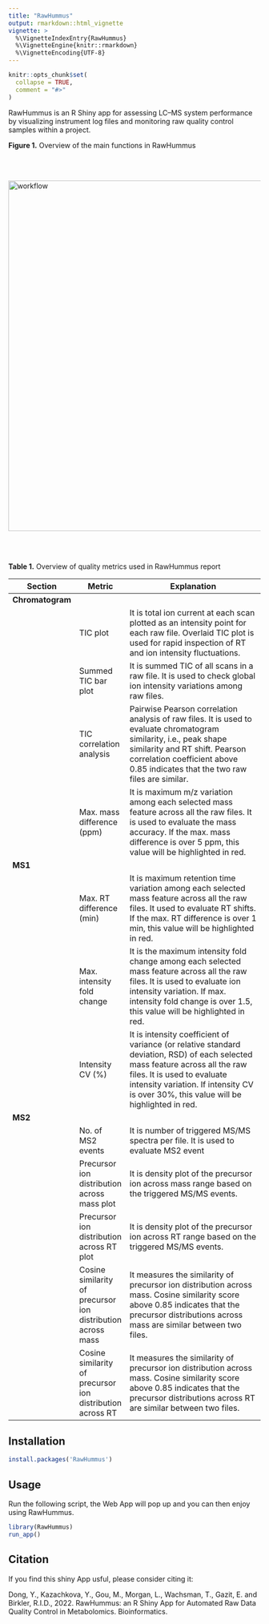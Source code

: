 ```yaml
---
title: "RawHummus"
output: rmarkdown::html_vignette
vignette: >
  %\VignetteIndexEntry{RawHummus}
  %\VignetteEngine{knitr::rmarkdown}
  %\VignetteEncoding{UTF-8}
---
```


```r
knitr::opts_chunk$set(
  collapse = TRUE,
  comment = "#>"
)
```

RawHummus is an R Shiny app for assessing LC–MS system performance by visualizing instrument log files and monitoring raw quality control samples within a project.

**Figure 1.** Overview of the main functions in RawHummus

<br></br>

<img src='workflow.png' alt='workflow' title='workflow' width='700'/>

<br></br>

**Table 1.** Overview of quality metrics used in RawHummus report

| Section      | Metric                                                      | Explanation                                                                                                                                                                                                                                            |
|--------------|-------------------------------------------------------------|--------------------------------------------------------------------------------------------------------------------------------------------------------------------------------------------------------------------------------------------------------|
| **Chromatogram** |                                                             |  
|                  | TIC plot                                                    | It is total ion current at each scan plotted as an intensity point for each raw file. Overlaid TIC plot is used for rapid inspection of RT and ion intensity fluctuations.                                                                             
|              | Summed TIC bar plot                                         | It is summed TIC of all scans in a raw file. It is used to check global ion intensity variations among raw files.                                                                                                                                      |                                                                                                                                                                                                                                           
|              | TIC correlation analysis                                    | Pairwise Pearson correlation analysis of raw files. It is used to evaluate chromatogram similarity, i.e., peak shape similarity and RT shift. Pearson correlation coefficient above 0.85 indicates that the two raw files are similar.                                                                                                                                                                                                                                                                                                                                 
|              | Max. mass difference (ppm)                                  | It is maximum m/z variation among each selected mass feature across all the raw files. It is used to evaluate the mass accuracy. If the max. mass difference is over 5 ppm, this value will be highlighted in red.                                     
| **MS1**     |                                                             |                                                                                                                                                                                                                                                        
|              | Max. RT difference (min)                                    | It is maximum retention time variation among each selected mass feature across all the raw files. It used to evaluate RT shifts. If the max. RT difference is over 1 min, this value will be highlighted in red.                                                                                                                                                                                                                                                                                             
|              | Max. intensity fold change                                  | It is the maximum intensity fold change among each selected mass feature across all the raw files. It is used to evaluate ion intensity variation. If max. intensity fold change is over 1.5, this value will be highlighted in red.                   |                                                                                                                                                                                                                                                   
|              | Intensity CV (%)                                            | It is intensity coefficient of variance (or relative standard deviation, RSD) of each selected mass feature across all the raw files. It is used to evaluate intensity variation. If intensity CV is over 30%, this value will be highlighted in red.  |
| **MS2**      |                                                             |                                                                                                                                                                                                                                                        
|              | No. of MS2 events                                           | It is number of triggered MS/MS spectra per file. It is used to evaluate MS2 event                                                                                                                                                                     
|              | Precursor ion distribution across mass plot                 | It is density plot of the precursor ion across mass range based on the triggered MS/MS events.                                                                                                                                                      
|              | Precursor ion distribution across RT plot                   | It is density plot of the precursor ion across RT range based on the triggered MS/MS events.                                                                                                                                                           |
|              | Cosine similarity of precursor ion distribution across mass | It measures the similarity of precursor ion distribution across mass. Cosine similarity score above 0.85 indicates that the precursor distributions across mass are similar between two files.                                                                                                                                                                                                                                                                                                                                                                  
|              | Cosine similarity of precursor ion distribution across RT   | It measures the similarity of precursor ion distribution across mass. Cosine similarity score above 0.85 indicates that the precursor distributions across RT are similar between two files.                               

## Installation

```r
install.packages('RawHummus')
```

## Usage

Run the following script, the Web App will pop up and you can then enjoy using RawHummus.

```r
library(RawHummus)
run_app()
```

## Citation

If you find this shiny App usful, please consider citing it:

Dong, Y., Kazachkova, Y., Gou, M., Morgan, L., Wachsman, T., Gazit, E. and Birkler, R.I.D., 2022. RawHummus: an R Shiny App for Automated Raw Data Quality Control in Metabolomics. Bioinformatics.
